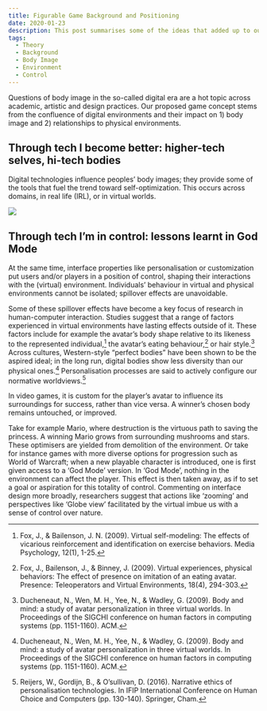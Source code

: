 ```yaml
---
title: Figurable Game Background and Positioning
date: 2020-01-23
description: This post summarises some of the ideas that added up to our early curiousity in making this game.
tags:
  - Theory
  - Background
  - Body Image
  - Environment
  - Control
---
```


Questions of body image in the so-called digital era are a hot topic across academic, artistic and design practices. Our proposed game concept stems from the confluence of digital environments and their impact on 1) body image and 2) relationships to physical environments.

## Through tech I become better: higher-tech selves, hi-tech bodies

Digital technologies influence peoples’ body images; they provide some of the tools that fuel the trend toward self-optimization. This occurs across domains, in real life (IRL), or in virtual worlds.

![](./body_enhanced.jpg)

## Through tech I’m in control: lessons learnt in God Mode

At the same time, interface properties like personalisation or customization put users and/or players in a position of control, shaping their interactions with the (virtual) environment. Individuals’ behaviour in virtual and physical environments cannot be isolated; spillover effects are unavoidable. 

Some of these spillover effects have become a key focus of research in human-computer interaction. Studies suggest that a range of factors experienced in virtual environments have lasting effects outside of it. These factors include for example the avatar’s body shape relative to its likeness to the represented individual,[^1] the avatar’s eating behaviour,[^2] or hair style.[^3] Across cultures, Western-style “perfect bodies” have been shown to be the aspired ideal; in the long run, digital bodies show less diversity than our physical ones.[^3] Personalisation processes are said to actively configure our normative worldviews.[^4] 

In video games, it is custom for the player’s avatar to influence its surroundings for success, rather than vice versa. A winner’s chosen body remains untouched, or improved. 

Take for example Mario, where destruction is the virtuous path to saving the princess. A winning Mario grows from surrounding mushrooms and stars. These optimisers are yielded from demolition of the environment. Or take for instance games with more diverse options for progression such as World of Warcraft; when a new playable character is introduced, one is first given access to a ‘God Mode’ version. In ‘God Mode’, nothing in the environment can affect the player. This effect is then taken away, as if to set a goal or aspiration for this totality of control. Commenting on interface design more broadly, researchers suggest that actions like ‘zooming’ and perspectives like ‘Globe view’ facilitated by the virtual imbue us with a sense of control over nature. 


[^1]: Fox, J., & Bailenson, J. N. (2009). Virtual self-modeling: The effects of vicarious reinforcement and identification on exercise behaviors. Media Psychology, 12(1), 1-25.

[^2]: Fox, J., Bailenson, J., & Binney, J. (2009). Virtual experiences, physical behaviors: The effect of presence on imitation of an eating avatar. Presence: Teleoperators and Virtual Environments, 18(4), 294-303.

[^3]: Ducheneaut, N., Wen, M. H., Yee, N., & Wadley, G. (2009). Body and mind: a study of avatar personalization in three virtual worlds. In Proceedings of the SIGCHI conference on human factors in computing systems (pp. 1151-1160). ACM.

[^4]: Reijers, W., Gordijn, B., & O’sullivan, D. (2016). Narrative ethics of personalisation technologies. In IFIP International Conference on Human Choice and Computers (pp. 130-140). Springer, Cham.
